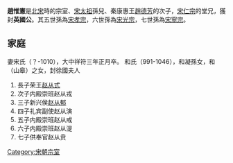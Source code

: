 '''趙惟憲'''{{BD|979年||1016年|catIdx=Z趙惟憲}}是[[北宋|北宋]]時的宗室、[[宋太祖|宋太祖]]孫兒、秦康惠王[[趙德芳|趙德芳]]的次子，[[宋仁宗|宋仁宗]]的堂兄，獲封'''英國公'''。其五世孫為[[宋孝宗|宋孝宗]]，六世孫為[[宋光宗|宋光宗]]，七世孫為[[宋寧宗|宋寧宗]]。

== 家庭 ==

妻宋氏（？-1010），大中祥符三年正月卒。
和氏（991-1046），和凝孫女，和（山皋）之女，封徐國夫人

# 長子荣王[[赵从式|赵从式]]
# 次子内殿崇班赵从戎
# 三子新兴侯[[赵从郁|赵从郁]]
#四子礼宾副使赵从演
#五子内殿崇班赵从戒
#六子内殿崇班赵从湜
#七子供奉官赵从贲

{{宋朝人物小作品}}
[[Category:宋朝宗室|Category:宋朝宗室]]